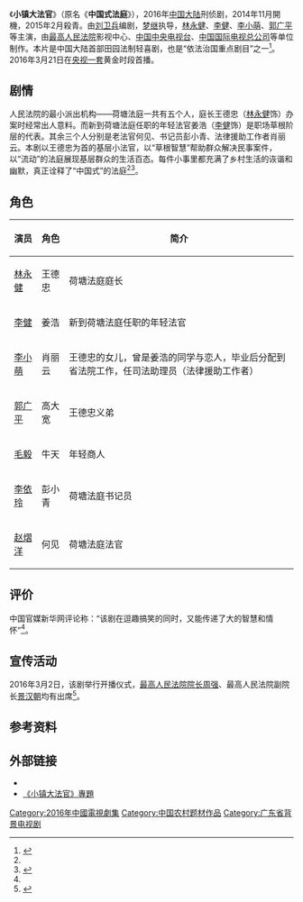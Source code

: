 {{Otheruses|subject=2014年林永健、李健、李小萌、郭广平主演的电视剧《小镇大法官》|other=其他同名条目|小镇大法官 (电影)}}
{{电视节目信息框
| 名称      =小镇大法官<br>Big Judge
| 图片      = 小镇大法官.jpg
|图说 ＝
| 别名      = 
| 类型      = 法制、乡村
| 编剧      = [[刘卫兵|刘卫兵]]
| 总导演    = 
| 导演      = [[梦继|梦继]]
| 主演      = [[林永健|林永健]]、[[李健_(演员)|李健]]、[[李小萌|李小萌]]、[[郭广平|郭广平]]
| 国家      = {{CHNML}}
| 语言      = [[汉语普通话|汉语普通话]]
| 标语      = 
| 集数      = 36
| 每集长度  = 45分钟
| 主题曲    = 《我爱》
| 作曲      = 李海鹰
| 作词      = 李姝、李海鹰
| 演唱      = [[丛浩楠|丛浩楠]]
| 制作年份  = 2014年
| 制片人    = [[李京|李京]]
| 外景      = [[广东省|广东省]][[中山市|中山市]]
| 制作公司  =[[中华人民共和国最高人民法院|最高人民法院]]影视中心<br>[[中国中央电视台|中国中央电视台]]<br>[[中国国际电视总公司|中国国际电视总公司]]<br>[[安徽广播电视台|安徽广播电视台]]<br>[[广东广播电视台|广东广播电视台]]
| 电视网    = [[中国中央电视台综合频道|央视一套]]（包括香港版本）
| 图像制式  = [[SDTV|SDTV]]（[[576i|576i]]）、[[HDTV|HDTV]]（[[1080i|1080i]]）
| 播出国家  = {{CHNML}}
| 开始      = 2016年3月21日
| 结束      = 2016年4月21日
| 声音制式 = 立体声
}}
《'''小镇大法官'''》（原名《'''中国式法庭'''》），2016年[[中国大陆|中国大陆]]刑侦剧，2014年11月開機，2015年2月殺青。由[[刘卫兵|刘卫兵]]编剧，[[梦继|梦继]]执导，[[林永健|林永健]]、[[李健_(演员)|李健]]、[[李小萌|李小萌]]、[[郭广平|郭广平]]等主演，由[[中华人民共和国最高人民法院|最高人民法院]]影视中心、[[中国中央电视台|中国中央电视台]]、[[中国国际电视总公司|中国国际电视总公司]]等单位制作。本片是中国大陆首部田园法制轻喜剧，也是“依法治国重点剧目”之一<ref name="xinhua">{{cite news |title=《小镇大法官》将播林永健诠释多面法官惹人爱 |url=http://www.zj.xinhuanet.com/2016-03/03/c_1118223165.htm |publisher=新华网 |date=2016年3月3日 |access-date=2016年4月27日 |archive-url=https://web.archive.org/web/20160304105504/http://www.zj.xinhuanet.com/2016-03/03/c_1118223165.htm |archive-date=2016年3月4日 |dead-url=yes }}</ref>。2016年3月21日在[[中国中央电视台综合频道|央视一套]]黄金时段首播。

==剧情==
人民法院的最小派出机构——荷塘法庭一共有五个人，庭长王德忠（[[林永健|林永健]]饰）办案时经常出人意料。而新到荷塘法庭任职的年轻法官姜浩（[[李健_(演员)|李健]]饰）是职场草根阶层的代表。其余三个人分别是老法官何见、书记员彭小青、法律援助工作者肖丽云。本剧以王德忠为首的基层小法官，以“草根智慧”帮助群众解决民事案件，以“流动”的法庭展现基层群众的生活百态。每件小事里都充满了乡村生活的诙谐和幽默，真正诠释了“中国式”的法庭<ref name="xinhua"/><ref>{{cite news|title=电视剧拍摄制作备案公示表|url=http://dsj.sarft.gov.cn/tims/site/views/include/quickSearch/checkBlueprint/result.shanty?ids=0138db9f43886eac4028e4a136f20a34|access-date=2016-04-27|archive-url=https://web.archive.org/web/20160604100029/http://dsj.sarft.gov.cn/tims/site/views/include/quickSearch/checkBlueprint/result.shanty?ids=0138db9f43886eac4028e4a136f20a34|archive-date=2016-06-04|dead-url=yes}}</ref>。

==角色==
{| class="wikitable"
|-
! 演员 !! 角色 !! 简介
|-
| [[林永健|林永健]] || 王德忠 || 荷塘法庭庭长
|-
| [[李健_(演员)|李健]] || 姜浩 ||新到荷塘法庭任职的年轻法官
|-
| [[李小萌|李小萌]] || 肖丽云 || 王德忠的女儿，曾是姜浩的同学与恋人，毕业后分配到省法院工作，任司法助理员（法律援助工作者）
|-
| [[郭广平|郭广平]] || 高大宽 || 王德忠义弟
|-
| [[毛毅|毛毅]] || 牛天 || 年轻商人
|-
| [[李依玲|李依玲]] ||彭小青 || 荷塘法庭书记员
|-
| [[赵熠洋|赵熠洋]] || 何见 || 荷塘法庭法官
|}

==评价==
中国官媒新华网评论称：“该剧在逗趣搞笑的同时，又能传递了大的智慧和情怀”<ref name="xinhua"/>。

==宣传活动==
2016年3月2日，该剧举行开播仪式，[[最高人民法院院长|最高人民法院院长]][[周强|周强]]、最高人民法院副院长[[景汉朝|景汉朝]]均有出席<ref>{{cite news|title=周强出席《小镇大法官》开播仪式|url=http://www.cctv.cn/2016/03/07/ARTIl8qw4BzKAKY6SvbrPmJT160307.shtml|accessdate=2016-04-27|archive-date=2020-07-30|archive-url=https://web.archive.org/web/20200730072047/http://www.cctv.cn/2016/03/07/ARTIl8qw4BzKAKY6SvbrPmJT160307.shtml|dead-url=no}}</ref>。

==参考资料==
{{reflist}}
== 外部链接 ==
*{{Sinaweibo|dsjxzdfg}}
*[http://www.chinacourt.org/article/subjectdetail/id/MzAwNEhLNoABAA%3D%3D.shtml 《小镇大法官》專題] {{Wayback|url=http://www.chinacourt.org/article/subjectdetail/id/MzAwNEhLNoABAA%3D%3D.shtml |date=20191018184403 }}
{{央视一套电视剧}}
{{DEFAULTSORT:Xiao小镇大法官}}
[[Category:2016年中國電視劇集|Category:2016年中國電視劇集]]
[[Category:中国农村题材作品|Category:中国农村题材作品]]
[[Category:广东省背景电视剧|Category:广东省背景电视剧]]